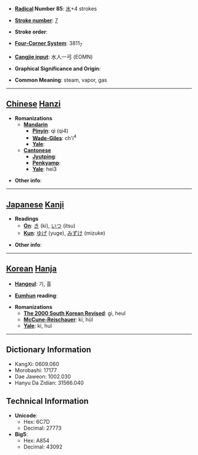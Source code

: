 * '''[[Wiktionary:Chinese radical index| Radical]] Number 85''': [[Wiktionary:Chinese radical index 水|水]]+4 strokes

* '''[[Wiktionary:Chinese total strokes index|Stroke number]]''': [[Wiktionary:Chinese total strokes index 7|7]]

* '''Stroke order''': 

* '''[[Wiktionary:Chinese four corner index|Four-Corner System]]''': 3811<sub>7</sub>

* '''[[Wiktionary:Chinese Cangjie index|Cangjie input]]''': 水人一弓 (EOMN)

* '''Graphical Significance and Origin''': 

* '''Common Meaning''': steam, vapor, gas

----

== [[Chinese]] [[Hanzi]] ==

* '''Romanizations'''
** '''[[Mandarin]]'''
*** '''[[Pinyin]]''': qì (qi4)
*** '''[[Wade-Giles]]''': ch'i<sup>4</sup>
*** '''[[Yale]]''': 
** '''[[Cantonese]]'''
*** '''[[Jyutping]]''':
*** '''[[Penkyamp]]''': 
*** '''[[Yale]]''': hei3

* '''Other info''': 

----

== [[Japanese]] [[Kanji]] ==

* '''Readings'''
** '''[[On]]''': [[き]] (ki), [[いつ]] (itsu)
** '''[[Kun]]''': [[ゆげ]] (yuge), [[みずけ]] (mizuke)

* '''Other info''':  

----

== [[Korean]] [[Hanja]] ==

* '''[[Hangeul]]''': 기, 흘

* '''[[Eumhun]] reading''': 

* '''Romanizations'''
** '''[[The 2000 South Korean Revised Romanization|The 2000 South Korean Revised]]''': gi, heul
** '''[[McCune-Reischauer]]''': ki, hŭl
** '''[[Yale]]''': ki, hul

----

== Dictionary Information ==

* KangXi: 0609.060
* Morobashi: 17177
* Dae Jaweon: 1002.030
* Hanyu Da Zidian: 31566.040

== Technical Information ==

* '''Unicode''':
** Hex: 6C7D
** Decimal: 27773
* '''Big5''':
** Hex: A854
** Decimal: 43092